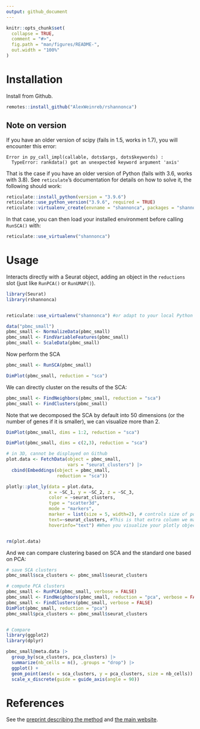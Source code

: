 ```yaml
---
output: github_document
---
```



```r
knitr::opts_chunk$set(
  collapse = TRUE,
  comment = "#>",
  fig.path = "man/figures/README-",
  out.width = "100%"
)
```



# Installation

Install from Github.

```r
remotes::install_github("AlexWeinreb/rshannonca")
```

## Note on version

If you have an older version of scipy (fails in 1.5, works in 1.7), you will encounter this error:

```
Error in py_call_impl(callable, dots$args, dots$keywords) : 
  TypeError: rankdata() got an unexpected keyword argument 'axis'
```

That is the case if you have an older version of Python (fails with 3.6, works with 3.8). See `reticulate`'s documentation for details on how to solve it, the following should work:

```r
reticulate::install_python(version = "3.9.6")
reticulate::use_python_version("3.9.6", required = TRUE)
reticulate::virtualenv_create(envname = "shannonca", packages = "shannonca", version = "3.9.6")
```

In that case, you can then load your installed environment before calling `RunSCA()` with:

```r
reticulate::use_virtualenv("shannonca")
```


# Usage

Interacts directly with a Seurat object, adding an object in the `reductions` slot (just like `RunPCA()` or `RunUMAP()`).

```r
library(Seurat)
library(rshannonca)


reticulate::use_virtualenv("shannonca") #or adapt to your local Python environment

data("pbmc_small")
pbmc_small <- NormalizeData(pbmc_small)
pbmc_small <- FindVariableFeatures(pbmc_small)
pbmc_small <- ScaleData(pbmc_small)

```


Now perform the SCA

```r

pbmc_small <- RunSCA(pbmc_small)

DimPlot(pbmc_small, reduction = "sca")

```

We can directly cluster on the results of the SCA:

```r
pbmc_small <- FindNeighbors(pbmc_small, reduction = "sca")
pbmc_small <- FindClusters(pbmc_small)
```

Note that we decomposed the SCA by default into 50 dimensions (or the number of genes if it is smaller), we can visualize more than 2.

```r

DimPlot(pbmc_small, dims = 1:2, reduction = "sca")

DimPlot(pbmc_small, dims = c(2,3), reduction = "sca")
```


```r
# in 3D, cannot be displayed on Github
plot.data <- FetchData(object = pbmc_small,
                       vars = "seurat_clusters") |>
  cbind(Embeddings(object = pbmc_small,
                   reduction = "sca"))

plotly::plot_ly(data = plot.data, 
                x = ~SC_1, y = ~SC_2, z = ~SC_3, 
                color = ~seurat_clusters,
                type = "scatter3d", 
                mode = "markers", 
                marker = list(size = 5, width=2), # controls size of points
                text=~seurat_clusters, #This is that extra column we made earlier for which we will use for cell ID
                hoverinfo="text") #When you visualize your plotly object, hovering your mouse pointer over a point shows cell names


rm(plot.data)
```

And we can compare clustering based on SCA and the standard one based on PCA:

```r
# save SCA clusters
pbmc_small$sca_clusters <- pbmc_small$seurat_clusters

# compute PCA clusters
pbmc_small <- RunPCA(pbmc_small, verbose = FALSE)
pbmc_small <- FindNeighbors(pbmc_small, reduction = "pca", verbose = FALSE)
pbmc_small <- FindClusters(pbmc_small, verbose = FALSE)
DimPlot(pbmc_small, reduction = "pca")
pbmc_small$pca_clusters <- pbmc_small$seurat_clusters


# Compare
library(ggplot2)
library(dplyr)

pbmc_small@meta.data |>
  group_by(sca_clusters, pca_clusters) |>
  summarize(nb_cells = n(), .groups = "drop") |>
  ggplot() +
  geom_point(aes(x = sca_clusters, y = pca_clusters, size = nb_cells)) +
  scale_x_discrete(guide = guide_axis(angle = 90))
```


# References

See the [preprint describing the method](https://www.biorxiv.org/content/10.1101/2021.01.19.427303v4) and [the main website](https://cb.csail.mit.edu/cb/sca/).


